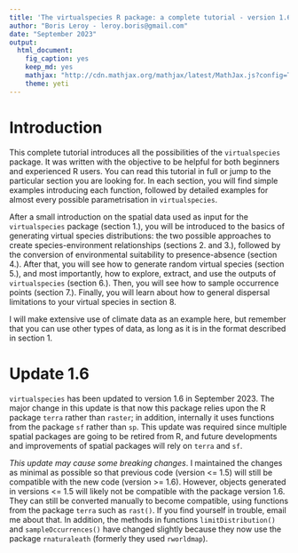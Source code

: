 ```yaml
---
title: 'The virtualspecies R package: a complete tutorial - version 1.6'
author: "Boris Leroy - leroy.boris@gmail.com"
date: "September 2023"
output:
  html_document:
    fig_caption: yes
    keep_md: yes
    mathjax: "http://cdn.mathjax.org/mathjax/latest/MathJax.js?config=TeX-AMS-MML_HTMLorMML"
    theme: yeti
---
```




# Introduction

This complete tutorial introduces all the possibilities of the `virtualspecies` 
package. It was written with the objective to be helpful for both beginners and
experienced R users. You can read this tutorial in full or jump to the
particular section you are looking for. In each section, you will find simple 
examples introducing each function, followed by detailed examples for almost 
every possible parametrisation in `virtualspecies`.


After a small introduction on the spatial data used as input for the 
`virtualspecies` package (section 1.), you will be introduced to the basics of
generating virtual species distributions: the two possible approaches to create 
species-environment relationships (sections 2. and 3.), followed by the 
conversion of environmental suitability to presence-absence (section 4.).
After that, you will see how to generate random virtual species (section 5.), 
and most importantly, how to explore, extract, and use the outputs of
`virtualspecies` (section 6.). Then, you will see how to sample occurrence
points (section 7.). Finally, you will learn about how to general dispersal 
limitations to your virtual species in section 8. 


I will make extensive use of climate data as an example here, but remember that
you can use other types of data, as long as it is in the format described in 
section 1.



# Update 1.6 

`virtualspecies` has been updated to version 1.6 in September 2023. The major
change in this update is that now this package relies upon the R package 
`terra` rather than `raster`; in addition, internally it uses functions from
the package `sf` rather than `sp`. This update was required since multiple 
spatial packages are going to be retired from R, and future developments and
improvements of spatial packages will rely on `terra` and `sf`. 

*This update may cause some breaking changes*. I maintained the changes as 
minimal as possible so that previous code (version <= 1.5) will still be
compatible with the new code (version >= 1.6). However, objects generated
in versions <= 1.5 will likely not be compatible with the package version 1.6.
They can still be converted manually to become compatible, using functions 
from the package `terra` such as `rast()`. If you find yourself
in trouble, email me about that. In addition, the methods in functions
`limitDistribution()` and `sampleOccurrences()` have changed slightly because
they now use the package `rnaturaleath` (formerly they used `rworldmap`).